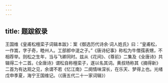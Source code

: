 ```yaml
---
---
---
```

title: 题跋叙录
---




王国维《皇甫松檀栾子词辑本跋》：案《御选历代诗余·词人姓氏》曰：“皇甫松，一作嵩，字子奇，睦州人。工部郎中湜之子。”《唐诗纪事》称松为牛僧孺表甥，不相荐举。则松之生年，当与飞卿同时。兹从《花间》、《尊前》二集及《全唐诗》共辑得二十二首。《全唐诗》谓松自称檀栾子，遂以名其词。黄叔旸称其《摘得新》二首为有达观之见，余谓不若《忆江南》二阕情味深长，在乐天、梦得上也。光绪戊申季夏，海宁王国维记。（《唐五代二十一家词辑》）